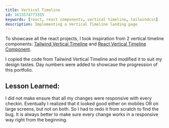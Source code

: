 ```yaml
---
title: Vertical Timeline
id: 1615574773355
keywords: [react, react components, vertical timeline, tailwindcss]
description: Implementing a Vertical Timeline landing page
---
```

To showcase all the react projects, I took inspiration from 2 vertical timeline components: [Tailwind Vertical Timeline](https://tailwindcomponents.com/component/vertical-timeline) and [React Vertical Timeline Component](https://www.npmjs.com/package/react-vertical-timeline-component).

I copied the code from Tailwind Vertical Timeline and modified it to suit my design tastes. Day numbers were added to showcase the progression of this portfolio.

## Lesson Learned:

I did not make ensure that all my changes were responsive with every checkin. Eventually I realized that it looked good either on mobiles OR on large screens, but not on both. So I had to redo it from scratch to find the bug. It is always better to make sure every change works in a responsive way right from the beginning.
